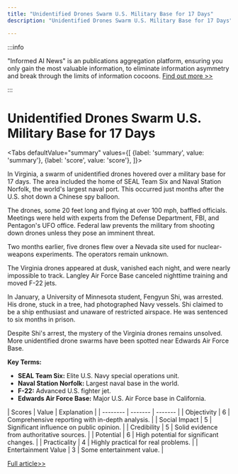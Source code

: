 ```yaml
---
title: "Unidentified Drones Swarm U.S. Military Base for 17 Days"
description: "Unidentified Drones Swarm U.S. Military Base for 17 Days"

---
```



:::info

"Informed AI News" is an publications aggregation platform, ensuring you only gain the most valuable information, to eliminate information asymmetry and break through the limits of information cocoons.  [Find out more >>](/)

:::

# Unidentified Drones Swarm U.S. Military Base for 17 Days


<Tabs
	defaultValue="summary"
	values={[
	{label: 'summary', value: 'summary'},
	{label: 'score', value: 'score'},
]}>
<TabItem value="summary">


In Virginia, a swarm of unidentified drones hovered over a military base for 17 days. The area included the home of SEAL Team Six and Naval Station Norfolk, the world's largest naval port. This occurred just months after the U.S. shot down a Chinese spy balloon.

The drones, some 20 feet long and flying at over 100 mph, baffled officials. Meetings were held with experts from the Defense Department, FBI, and Pentagon's UFO office. Federal law prevents the military from shooting down drones unless they pose an imminent threat.

Two months earlier, five drones flew over a Nevada site used for nuclear-weapons experiments. The operators remain unknown.

The Virginia drones appeared at dusk, vanished each night, and were nearly impossible to track. Langley Air Force Base canceled nighttime training and moved F-22 jets.

In January, a University of Minnesota student, Fengyun Shi, was arrested. His drone, stuck in a tree, had photographed Navy vessels. Shi claimed to be a ship enthusiast and unaware of restricted airspace. He was sentenced to six months in prison.

Despite Shi's arrest, the mystery of the Virginia drones remains unsolved. More unidentified drone swarms have been spotted near Edwards Air Force Base.

**Key Terms:**
- **SEAL Team Six:** Elite U.S. Navy special operations unit.
- **Naval Station Norfolk:** Largest naval base in the world.
- **F-22:** Advanced U.S. fighter jet.
- **Edwards Air Force Base:** Major U.S. Air Force base in California.
</TabItem>
<TabItem value="score">
	| Scores     | Value   | Explanation |
	| -------- | ------- | ------- |
	| Objectivity  | 6    | Comprehensive reporting with in-depth analysis.    |
	| Social Impact | 5     | Significant influence on public opinion.    |
	| Credibility    | 5    | Solid evidence from authoritative sources.    |
	| Potential    | 6    | High potential for significant changes.    |
	| Practicality    | 4    | Highly practical for real problems.    |
	| Entertainment Value    | 3    | Some entertainment value.    |
</TabItem>
</Tabs>

[Full article>>](https://tech.slashdot.org/story/24/10/13/1855221/mystery-drones-swarmed-a-us-military-base-for-17-days-investigators-are-stumped?utm_source=rss1.0mainlinkanon&utm_medium=feed)
